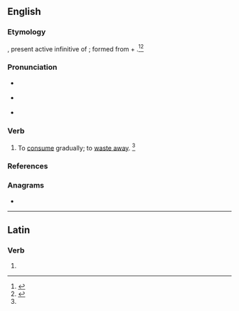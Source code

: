 ==English==

===Etymology===
{{der|en|la|absūmere}}, present active infinitive of {{m|la|absūmō||diminish}}; formed from {{m|la|ab||from, away from}} + {{m|la|sūmō||take}}.<ref name=WI3>{{R:MW3 1976|page=8}}</ref><ref name=SOED>{{R:SOED5|page=10}}</ref>

===Pronunciation===
* {{a|RP}} {{IPA|en|/əbˈsum/}}
* {{a|US}} {{IPA|en|/æbˈsum/|/əbˈsum/}}
* {{rhymes|en|um|s=2}}

===Verb===
{{en-verb}}

# {{lb|en|transitive|obsolete}} To [[consume]] gradually; to [[waste away]]. {{defdate|Attested from the late 16<sup>th</sup> century until the mid 18<sup>th</sup> century.}}<ref name=SOED/>

===References===
<references/>

===Anagrams===
* {{anagrams|en|a=abemsu|Baumés}}

----

==Latin==

===Verb===
{{la-verb-form|absūme}}

# {{inflection of|la|absūmō||2|s|pres|actv|impr}}